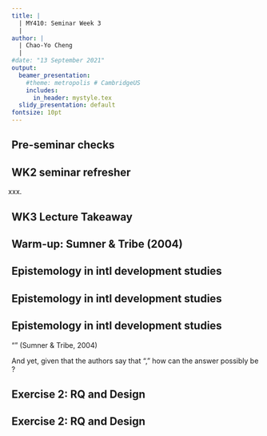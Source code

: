 ```yaml
---
title: |
  | MY410: Seminar Week 3
  |
author: |
  | Chao-Yo Cheng
  |
#date: "13 September 2021"
output:
  beamer_presentation:
    #theme: metropolis # CambridgeUS
    includes:
      in_header: mystyle.tex
  slidy_presentation: default
fontsize: 10pt
---
```


## Pre-seminar checks

\begin{itemize}
	\item How are things going? 
	\item How are the lecture videos?
	\item Any questions/issues/things to flag up?
\end{itemize}

## WK2 seminar refresher

xxx.

## WK3 Lecture Takeaway

\begin{itemize}
	\item There is not one ``best'' method -- yes, but why? 
	\item There should always be clear \textbf{congruence} between theory, question, and method.
	\item Evaluating this fit is a fundamental part of being a \textbf{critical reader}.
	\item Ensuring that your work has such fit is essential to producing \textbf{valuable and valid} social science.
\end{itemize}

## Warm-up: Sumner \& Tribe (2004)

\begin{itemize}
  \item Let's break into pairs to review different sections of the article.
  \item Let's focus on the following tasks for the time being.
  \begin{itemize}
    \item xxx.
  \end{itemize}
\end{itemize}

## Epistemology in intl development studies

\begin{figure}
\centering
\includegraphics[scale=0.55]{Figs/epis}
\end{figure}
\begin{center}
\begin{scriptsize}
Sumner, A, and M Tribe. 2008. \textit{International Development Studies}. London: Sage, p.72.
\end{scriptsize}
\end{center}

## Epistemology in intl development studies

\begin{figure}
\centering
\includegraphics[scale=0.55]{Figs/wb}
\end{figure}
\begin{center}
\begin{scriptsize}
World Bank. 2001. \textit{World Development Report 2000/2001: Attacking Poverty}. Oxford: OUP, pp.34-35.
\end{scriptsize}
\end{center}

## Epistemology in intl development studies

"\textbf{Is development studies an objective, natural science-like search for one ‘truth’ or is it a subjective, constructivist search for many ‘truths’, or is it perhaps both?}" (Sumner \& Tribe, 2004)

\pause
\vspace{0.4cm}
And yet, given that the authors say that "\textit{across every conceivable fault-line the two approaches (i.e., positivism and constructivism) sit diametrically opposed}," how can the answer possibly be \textit{both}?

## Exercise 2: RQ and Design

\begin{itemize}
  \item Let's break into small groups and/or pairs again.
  \item Take an important issue in development studies (e.g., poverty, inequality, corruption, violence/conflict, etc.).
  \item Come up with a research question.
  \begin{itemize}
    \item xxx.
  \end{itemize}
  \item Given your question, what will be the associated design? And what is a possible misaligned design?
\end{itemize}

## Exercise 2: RQ and Design

\begin{itemize}
  \item Additional issues to consider here.
  \begin{itemize}
    \item Limitations.
    \item Trade-offs.
    \item Feasibility.
  \end{itemize}
  \item How do you ensure rigor in your project?
\end{itemize}
